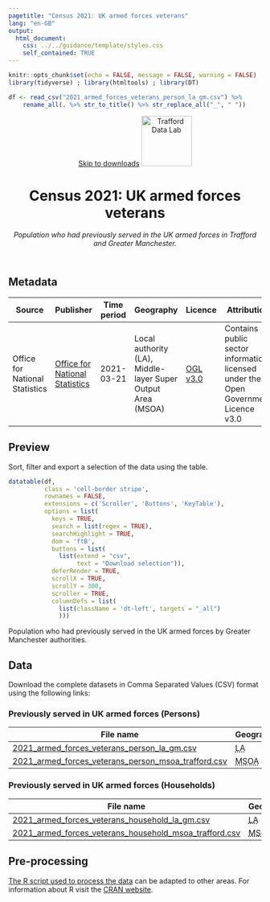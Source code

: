 ```yaml
---
pagetitle: "Census 2021: UK armed forces veterans"
lang: "en-GB"
output:
  html_document:
    css: ../../guidance/template/styles.css
    self_contained: TRUE
---
```


```r
knitr::opts_chunk$set(echo = FALSE, message = FALSE, warning = FALSE)
library(tidyverse) ; library(htmltools) ; library(DT) 

df <- read_csv("2021_armed_forces_veterans_person_la_gm.csv") %>%
    rename_all(. %>% str_to_title() %>% str_replace_all("_", " "))
```
<header>
<span id="a11yNav"><a href="#downloads" class="themeBlockDark">Skip to downloads</a></span>
<a href="https://www.trafforddatalab.io/data.html"><img src="https://www.trafforddatalab.io/assets/logo/trafforddatalab_logo.svg" alt="Trafford Data Lab" aria-label="Return to Trafford Data Lab data page" width="100" class="traffordDataLabLogo"/></a>

<h1>Census 2021: UK armed forces veterans</h1>
*Population who had previously served in the UK armed forces in Trafford and Greater Manchester.*

</header>

<main>
<h2>Metadata</h2>

<table id="metadata" class="table table-condensed">
  <thead>
    <tr class="header">
      <th>Source</th>
      <th>Publisher</th>
      <th>Time period</th>
      <th>Geography</th>
      <th>Licence</th>
      <th>Attribution</th>
      <th>Last updated</th>
    </tr>
  </thead>
  <tr>
    <td>Office for National Statistics</td>
    <td><a href="https://www.ons.gov.uk/census" target="_blank">Office for National Statistics</a></td>
    <td><time datetime="2021-03-21">2021-03-21</time></td>
    <td>Local authority (<abbr>LA<abbr>), Middle-layer Super Output Area (<abbr>MSOA</abbr>)</td>
    <td><a href="http://www.nationalarchives.gov.uk/doc/open-government-licence/version/3/" target="_blank">OGL v3.0</a></td>
    <td>Contains public sector information licensed under the Open Government Licence v3.0</td>
    <td><time datetime="2022-11-10">2022-11-10</time></td>
  </tr>
</table>

<h2>Preview</h2>
Sort, filter and export a selection of the data using the table.

```r
datatable(df, 
          class = 'cell-border stripe',
          rownames = FALSE, 
          extensions = c('Scroller', 'Buttons', 'KeyTable'),
          options = list(
            keys = TRUE,
            search = list(regex = TRUE),
            searchHighlight = TRUE,
            dom = 'ftB',
            buttons = list(
              list(extend = "csv", 
                   text = "Download selection")),
            deferRender = TRUE,
            scrollX = TRUE,
            scrollY = 300,
            scroller = TRUE,
            columnDefs = list(
              list(className = 'dt-left', targets = "_all")
              )))
```
<div id="tableFooterTitle">Population who had previously served in the UK armed forces by Greater Manchester authorities.</div>

<h2>Data</h2>
<span id ="downloads">Download the complete datasets in Comma Separated Values (<abbr>CSV</abbr>) format using the following links:</span>

<h3>Previously served in UK armed forces (Persons)</h3>
|File name |Geography |
|---|---|
|[2021_armed_forces_veterans_person_la_gm.csv](2021_armed_forces_veterans_person_la_gm.csv) |<abbr title="Local Authority">LA</abbr> |
|[2021_armed_forces_veterans_person_msoa_trafford.csv](2021_armed_forces_veterans_person_msoa_trafford.csv) |<abbr title="Middle-layer Super Output Area">MSOA</abbr> |

<h3>Previously served in UK armed forces (Households)</h3>
|File name |Geography |
|---|---|
|[2021_armed_forces_veterans_household_la_gm.csv](2021_armed_forces_veterans_household_la_gm.csv) |<abbr title="Local Authority">LA</abbr> |
|[2021_armed_forces_veterans_household_msoa_trafford.csv](2021_armed_forces_veterans_household_msoa_trafford.csv) |<abbr title="Middle-layer Super Output Area">MSOA</abbr> |

<h2>Pre-processing</h2>
[The R script used to process the data](pre-processing.R) can be adapted to other areas. For information about R visit the <a href="https://cran.r-project.org" target="_blank">CRAN website</a>.

</main>

<script>
  // Fixes to dynamic elements created by DataTables to improve accessibility
  var removeElFn = setInterval(removeElement, 1000);
  
  function removeElement() {
    try {
      var el = document.getElementsByClassName("dataTables_scrollBody")[0].childNodes[0];
      el.removeChild(el.childNodes[0]); // Remove unwanted hidden text element from table - causing accessibility alert as it has no label
      
      el.parentNode.setAttribute('tabindex', '0');  // add attribute allowing keyboard users to access scrollable area
      
      clearInterval(removeElFn);  // cancel any further calls to this function as we have completed all actions
    }
    catch(e) {
      // form element 'el' doesn't exist yet so setInterval will call the function again until it does
    }
  }
</script>